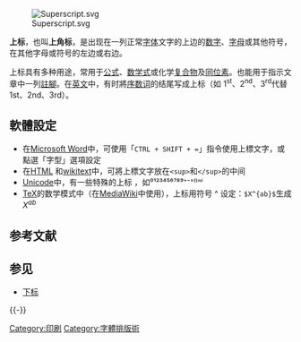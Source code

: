 [[File:Superscript.svg|right]]

'''上标'''，也叫'''上角标'''，是出现在一列正常[[字体|字体]]文字的上边的[[数字|数字]]、[[字母|字母]]或其他符号，在其他字母或符号的左边或右边。

上标具有多种用途，常用于[[公式|公式]]、[[数学式|数学式]]或化学[[复合物|复合物]]及[[同位素|同位素]]。也能用于指示文章中一列[[註腳|註腳]]。在[[英文|英文]]中，有时將[[序数词|序数词]]的结尾写成上标（如 1<sup>st</sup>、2<sup>nd</sup>、3<sup>rd</sup>代替1st、2nd、3rd）。

== 軟體設定 ==
*在[[Microsoft_Word|Microsoft Word]]中，可使用「<code>CTRL + SHIFT + =</code>」指令使用上標文字，或點選「字型」選項設定
*在[[HTML|HTML]] 和[[wikitext|wikitext]]中，可將上標文字放在<code><nowiki><sup></nowiki></code>和<code><nowiki></sup></nowiki></code>的中间
*[[Unicode|Unicode]]中，有一些特殊的上标 ，如⁰¹²³⁴⁵⁶⁷⁸⁹⁺⁻⁼⁽⁾ⁿⁱ
*[[TeX|TeX]]的数学模式中（在[[MediaWiki|MediaWiki]]中使用），上标用符号 ^ 设定：<code>$X^{ab}$</code>生成<math>X^{ab}</math>

==参考文献==
{{Reflist}}

==参见==
*[[下标|下标]]

{{-}}
{{印刷術語}}

[[Category:印刷|Category:印刷]]
[[Category:字體排版術|Category:字體排版術]]